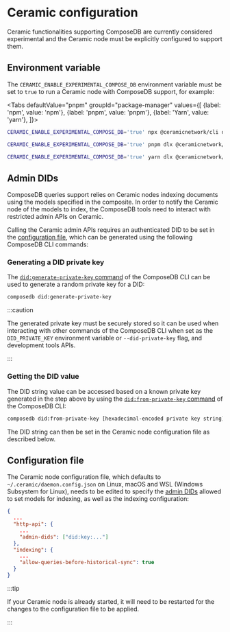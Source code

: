 
# Ceramic configuration

<head>
  <meta name="robots" content="noindex" />
  <meta name="googlebot" content="noindex" />
</head>

Ceramic functionalities supporting ComposeDB are currently considered
experimental and the Ceramic node must be explicitly configured to support them.

## Environment variable

The `CERAMIC_ENABLE_EXPERIMENTAL_COMPOSE_DB` environment variable must be set to
`true` to run a Ceramic node with ComposeDB support, for example:

<Tabs
  defaultValue="pnpm"
  groupId="package-manager"
  values={[
    {label: 'npm', value: 'npm'},
    {label: 'pnpm', value: 'pnpm'},
    {label: 'Yarn', value: 'yarn'},
  ]}>
  <TabItem value="npm">

```sh
CERAMIC_ENABLE_EXPERIMENTAL_COMPOSE_DB='true' npx @ceramicnetwork/cli daemon
```

  </TabItem>
  <TabItem value="pnpm">

```sh
CERAMIC_ENABLE_EXPERIMENTAL_COMPOSE_DB='true' pnpm dlx @ceramicnetwork/cli daemon
```

  </TabItem>
  <TabItem value="yarn">

```sh
CERAMIC_ENABLE_EXPERIMENTAL_COMPOSE_DB='true' yarn dlx @ceramicnetwork/cli daemon
```

  </TabItem>
</Tabs>

## Admin DIDs

ComposeDB queries support relies on Ceramic nodes indexing documents using the
models specified in the composite. In order to notify the Ceramic node of the
models to index, the ComposeDB tools need to interact with restricted admin APIs
on Ceramic.

Calling the Ceramic admin APIs requires an authenticated DID to be set in the
[configuration file](#configuration-file), which can be generated using the
following ComposeDB CLI commands:

### Generating a DID private key

The
[`did:generate-private-key` command](./api/commands/cli.did.md#composedb-didgenerate-private-key)
of the ComposeDB CLI can be used to generate a random private key for a DID:

```sh
composedb did:generate-private-key
```

:::caution

The generated private key must be securely stored so it can be used when
interacting with other commands of the ComposeDB CLI when set as the
`DID_PRIVATE_KEY` environment variable or `--did-private-key` flag, and
development tools APIs.

:::

### Getting the DID value

The DID string value can be accessed based on a known private key generated in
the step above by using the
[`did:from-private-key` command](./api/commands/cli.did.md#composedb-didfrom-private-key)
of the ComposeDB CLI:

```sh
composedb did:from-private-key [hexadecimal-encoded private key string]
```

The DID string can then be set in the Ceramic node configuration file as
described below.

## Configuration file

The Ceramic node configuration file, which defaults to
`~/.ceramic/daemon.config.json` on Linux, macOS and WSL (Windows Subsystem for
Linux), needs to be edited to specify the [admin DIDs](#admin-dids) allowed to
set models for indexing, as well as the indexing configuration:

```json
{
  ...
  "http-api": {
    ...
    "admin-dids": ["did:key:..."]
  },
  "indexing": {
    ...
    "allow-queries-before-historical-sync": true
  }
}
```

:::tip

If your Ceramic node is already started, it will need to be restarted for the
changes to the configuration file to be applied.

:::
